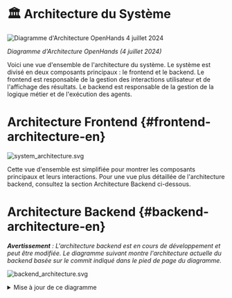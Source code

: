 # 🏛️ Architecture du Système

<div style={{ textAlign: 'center' }}>
  <img src="https://github.com/All-Hands-AI/OpenHands/assets/16201837/97d747e3-29d8-4ccb-8d34-6ad1adb17f38" alt="Diagramme d'Architecture OpenHands 4 juillet 2024" />
  <p><em>Diagramme d'Architecture OpenHands (4 juillet 2024)</em></p>
</div>

Voici une vue d'ensemble de l'architecture du système. Le système est divisé en deux composants principaux : le frontend et le backend. Le frontend est responsable de la gestion des interactions utilisateur et de l'affichage des résultats. Le backend est responsable de la gestion de la logique métier et de l'exécution des agents.

# Architecture Frontend {#frontend-architecture-en}

![system_architecture.svg](/img/system_architecture.svg)

Cette vue d'ensemble est simplifiée pour montrer les composants principaux et leurs interactions. Pour une vue plus détaillée de l'architecture backend, consultez la section Architecture Backend ci-dessous.

# Architecture Backend {#backend-architecture-en}

_**Avertissement** : L'architecture backend est en cours de développement et peut être modifiée. Le diagramme suivant montre l'architecture actuelle du backend basée sur le commit indiqué dans le pied de page du diagramme._

![backend_architecture.svg](/img/backend_architecture.svg)

<details>
  <summary>Mise à jour de ce diagramme</summary>
  <div>
    La génération du diagramme d'architecture backend est partiellement automatisée.
    Le diagramme est généré à partir des annotations de type dans le code en utilisant l'outil
    py2puml. Le diagramme est ensuite manuellement révisé, ajusté et exporté en PNG
    et SVG.

    ## Prérequis

    - Environnement Python opérationnel dans lequel openhands est exécutable
    (selon les instructions du fichier README.md à la racine du dépôt)
    - [py2puml](https://github.com/lucsorel/py2puml) installé

## Étapes

1.  Générer automatiquement le diagramme en exécutant la commande suivante depuis la racine du dépôt :
    `py2puml openhands openhands > docs/architecture/backend_architecture.puml`

2.  Ouvrir le fichier généré dans un éditeur PlantUML, par exemple Visual Studio Code avec l'extension PlantUML ou [PlantText](https://www.planttext.com/)

3.  Examiner le PUML généré et faire tous les ajustements nécessaires au diagramme (ajouter les parties manquantes, corriger les erreurs, améliorer le positionnement).
    _py2puml crée le diagramme basé sur les annotations de type dans le code, donc des annotations manquantes ou incorrectes peuvent entraîner un diagramme incomplet ou incorrect._

4.  Examiner la différence entre le nouveau diagramme et le précédent et vérifier manuellement si les changements sont corrects.
    _Assurez-vous de ne pas supprimer des parties qui ont été ajoutées manuellement au diagramme dans le passé et qui sont toujours pertinentes._

5.  Ajouter le hash du commit qui a été utilisé pour générer le diagramme dans le pied de page du diagramme.

6.  Exporter le diagramme en fichiers PNG et SVG et remplacer les diagrammes existants dans le répertoire `docs/architecture`. Cela peut être fait avec (par exemple [PlantText](https://www.planttext.com/))

  </div>
</details>
